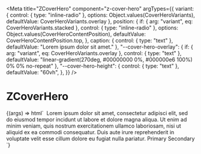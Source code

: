 
<Meta
  title="ZCoverHero"
  component="z-cover-hero"
  argTypes={{
    variant: {
      control: { type: "inline-radio" },
      options: Object.values(CoverHeroVariants),
      defaultValue: CoverHeroVariants.overlay
    },
    position: {
      if: { arg: "variant", eq: CoverHeroVariants.stacked },
      control: { type: "inline-radio" },
      options: Object.values(CoverHeroContentPosition),
      defaultValue: CoverHeroContentPosition.top,
    },
    caption: {
      control: { type: "text" },
      defaultValue: "Lorem ipsum dolor sit amet."
    },
    "--cover-hero-overlay": {
      if: { arg: "variant", eq: CoverHeroVariants.overlay },
      control: { type: "text" },
      defaultValue: "linear-gradient(270deg, #00000000 0%, #000000e6 100%) 0% 0% no-repeat"
    },
    "--cover-hero-height": {
      control: { type: "text" },
      defaultValue: "60vh",
    },
  }}
/>

# ZCoverHero

<Canvas>
  <Story name="ZCoverHero">
    {(args) => html`
      <z-cover-hero
        .position=${args.position}
        .variant=${args.variant}
        .caption=${args.caption}
        style=${styleMap({
          "--cover-hero-height": `${args["--cover-hero-height"]}`,
          "--cover-hero-overlay": `${args["--cover-hero-overlay"]}`,
          "--cover-hero-text-color": `var(${args["--cover-hero-text-color"]})`,
        })}
      >
        <img slot="cover" src="https://miro.medium.com/max/2560/1*q8Lf442Gq2Wrb2aNr3urVg.jpeg" alt="" />
        <span slot="content">
          Lorem ipsum dolor sit amet, consectetur adipisci elit, sed do eiusmod tempor incidunt ut labore et dolore magna aliqua.
          Ut enim ad minim veniam, quis nostrum exercitationem ullamco laboriosam, nisi ut aliquid ex ea commodi consequatur.
          Duis aute irure reprehenderit in voluptate velit esse cillum dolore eu fugiat nulla pariatur.
        </span>
        <span slot="content">
          <z-button variant="primary">Primary</z-button>
          <z-button variant="secondary">Secondary</z-button>
        </span>
      </z-cover-hero>
    `}
  </Story>
</Canvas>

<ArgsTable of="z-cover-hero" />
